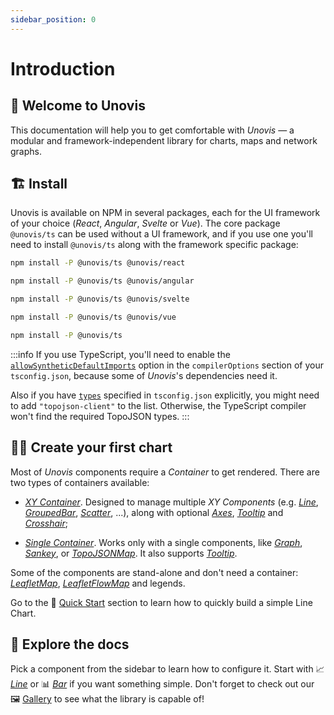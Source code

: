 ```yaml
---
sidebar_position: 0
---
```



# Introduction

## 👋 Welcome to Unovis

This documentation will help you to get comfortable with *Unovis* — a modular and framework-independent library for charts,
maps and network graphs.

## 🏗 Install
Unovis is available on NPM in several packages, each for the UI framework of your choice (_React_, _Angular_, _Svelte_ or _Vue_).
The core package `@unovis/ts` can be used without a UI framework, and if you use one you'll need to install `@unovis/ts`
along with the framework specific package:

<Tabs>
  <TabItem value="react" label="React" default>

```bash
npm install -P @unovis/ts @unovis/react
```

  </TabItem>
  <TabItem value="angular" label="Angular">

```bash
npm install -P @unovis/ts @unovis/angular
```

  </TabItem>
  <TabItem value="svelte" label="Svelte">

```bash
npm install -P @unovis/ts @unovis/svelte
```
  </TabItem>
  <TabItem value="vue" label="Vue">

```bash
npm install -P @unovis/ts @unovis/vue
```
  </TabItem>
  <TabItem value="typescript" label="TypeScript">

```bash
npm install -P @unovis/ts
```
  </TabItem>
</Tabs>

:::info
If you use TypeScript, you'll need to enable the  [`allowSyntheticDefaultImports`](https://www.typescriptlang.org/tsconfig#allowSyntheticDefaultImports)
option in the `compilerOptions` section of your `tsconfig.json`, because some of _Unovis_'s dependencies need it.

Also if you have [`types`](https://www.typescriptlang.org/tsconfig#types) specified in `tsconfig.json` explicitly, you might need to add `"topojson-client"` to the list.
Otherwise, the TypeScript compiler won't find the required TopoJSON types.
:::

## 🧑‍💻 Create your first chart
Most of _Unovis_ components require a _Container_ to get rendered. There are two types of containers
available:

* [_XY Container_](/docs/containers/XY_Container). Designed to manage multiple _XY Components_ (e.g. [_Line_](/docs/xy-charts/Line),
[_GroupedBar_](/docs/xy-charts/GroupedBar), [_Scatter_](/docs/xy-charts/Scatter), ...), along with optional
[_Axes_](/docs/auxiliary/Axis), [_Tooltip_](/docs/auxiliary/Tooltip) and [_Crosshair_](/docs/auxiliary/Crosshair);

* [_Single Container_](/docs/containers/Single_Container). Works only with a single components, like [_Graph_](/docs/networks-and-flows/Graph),
[_Sankey_](/docs/networks-and-flows/Sankey), or [_TopoJSONMap_](/docs/maps/TopoJSONMap). It also supports
[_Tooltip_](/docs/auxiliary/Tooltip).

Some of the components are stand-alone and don't need a container: [_LeafletMap_](/docs/maps/LeafletMap),
[_LeafletFlowMap_](/docs/maps/LeafletFlowMap) and legends.

Go to the 👟 [Quick Start](/docs/quick-start) section to learn how to quickly build a simple Line Chart.

## 🔭 Explore the docs
Pick a component from the sidebar to learn how to configure it. Start with 📈 [_Line_](/docs/xy-charts/Line) or
📊 [_Bar_](/docs/xy-charts/GroupedBar) if you want something simple.
Don't forget to check out our 🖼 [Gallery](/gallery) to see what the library is capable of!


